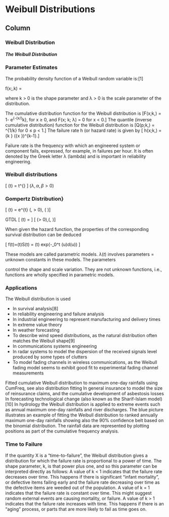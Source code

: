 Weibull Distributions {data-navmenu="Continuous Distributions"}
=====================================

Column {.tabset}
-------------------------------------------------


### Weibull Distribution

<h5>The Weibull Distribution</h5>


### Parameter Estimates


The probability density function of a Weibull random variable is:[1]

f(x;\lambda,k) =
\begin{cases}
\frac{k}{\lambda}\left(\frac{x}{\lambda}\right)^{k-1}e^{-(x/\lambda)^{k}} & x\geq0 ,\\
0 & x<0,
\end{cases}
where k > 0 is the shape parameter and λ > 0 is the scale parameter of the distribution. 


The cumulative distribution function for the Weibull distribution is
\[F(x;k,\lambda) = 1- e^{-(x/\lambda)^k}\,
for x ≥ 0, and F(x; k; λ) = 0 for x < 0.\]
The quantile (inverse cumulative distribution) function for the Weibull distribution is
\[Q(p;k,\lambda) = \lambda {(-\ln(1-p))}^{1/k}
for 0 ≤ p < 1.\]
The failure rate h (or hazard rate) is given by
\[ h(x;k,\lambda) = {k \over \lambda} \left({x \over \lambda}\right)^{k-1}.\]



Failure rate is the frequency with which an engineered system or component fails, expressed, for example, in failures per hour. It is often denoted by the Greek letter λ (lambda) and is important in reliability engineering.



### Weibull distributions

 \[ \LARGE \lambda(t) = \alpha \beta t^{\beta -1}   \]     $(\lambda , \alpha, \beta > 0)$

### Gompertz Distribution}

 \[ \LARGE \lambda(t) = \alpha e^{\beta t}           (\lambda , \alpha > 0), ( \beta \mbox{ is real})\]


GTDL   \[  \lambda(t) = \frac{\gamma e^{\alpha+\beta t}}{1+e^{\alpha+\beta t}} \]            \[         (\lambda > 0),(\alpha , \beta \mbox{is real})\]


When given the hazard function, the properties of the corresponding survival distribution can be deduced

\[
\LARGE
f(t)=\lambda(t)S(t) = \lambda(t) exp(-\int_0^t \lambda(u)d(u))
\]

These models are called parametric models. $\lambda(t)$ involves parameters = unknown constants in these models. The parameters

control the shape and scale variation. They are not unknown functions, i.e., functions are wholly specified in parametric models.



### Applications

The Weibull distribution is used

* In survival analysis[8]
* In reliability engineering and failure analysis
* In industrial engineering to represent manufacturing and delivery times
* In extreme value theory
* In weather forecasting
* To describe wind speed distributions, as the natural distribution often matches the Weibull shape[9]
* In communications systems engineering
* In radar systems to model the dispersion of the received signals level produced by some types of clutters
* To model fading channels in wireless communications, as the Weibull fading model seems to exhibit good fit to experimental fading channel measurements

Fitted cumulative Weibull distribution to maximum one-day rainfalls using CumFreq, see also distribution fitting
In general insurance to model the size of reinsurance claims, and the cumulative development of asbestosis losses
In forecasting technological change (also known as the Sharif-Islam model)[10]
In hydrology the Weibull distribution is applied to extreme events such as annual maximum one-day rainfalls and river discharges. The blue picture illustrates an example of fitting the Weibull distribution to ranked annually maximum one-day rainfalls showing also the 90% confidence belt based on the binomial distribution. The rainfall data are represented by plotting positions as part of the cumulative frequency analysis.


### Time to Failure

If the quantity X is a "time-to-failure", the Weibull distribution gives a distribution for which the failure rate is proportional to a power of time. The shape parameter, k, is that power plus one, and so this parameter can be interpreted directly as follows:
A value of k < 1 indicates that the failure rate decreases over time. This happens if there is significant "infant mortality", or defective items failing early and the failure rate decreasing over time as the defective items are weeded out of the population.
A value of k = 1 indicates that the failure rate is constant over time. This might suggest random external events are causing mortality, or failure.
A value of k > 1 indicates that the failure rate increases with time. This happens if there is an "aging" process, or parts that are more likely to fail as time goes on.

